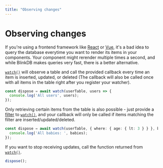 ```yaml
---
title: "Observing changes"
---
```


# Observing changes

If you're using a frontend framework like [React](https://reactjs.org/) or [Vue](https://vuejs.org/),
it's a bad idea to query the database everytime you want to render its items in your components.
Your component might rerender multiple times a second, and while BlinkDB makes queries
very fast, there is a better alternative.

[`watch()`](/docs/reference/watch) will observe a table and call the provided callback every time an item is inserted, updated, or deleted
(The callback will also be called once with all items in the table right after you register your watcher).

```ts
const dispose = await watch(userTable, users => {
  console.log('All users', users);
});
```

Only retrieving certain items from the table is also possible - just provide a [filter](/docs/filters) to [`watch()`](/docs/reference/watch),
and your callback will only be called if items matching the filter are inserted/updated/deleted.

```ts
const dispose = await watch(userTable, { where: { age: { lt: 3 } } }, babies => {
  console.log('All babies: ', babies);
});
```

If you want to stop receiving updates, call the function returned from [`watch()`](/docs/reference/watch).

```ts
dispose();
```
